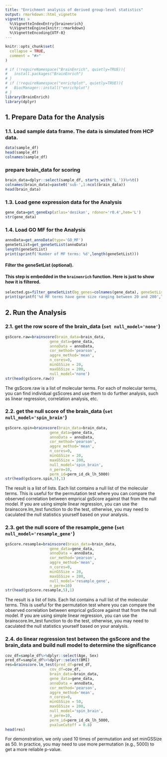 ```yaml
---
title: "Enrichment analysis of derived group-level statistics"
output: rmarkdown::html_vignette
vignette: >
  %\VignetteIndexEntry{brainenrich}
  %\VignetteEngine{knitr::rmarkdown}
  %\VignetteEncoding{UTF-8}
---
```



```r
knitr::opts_chunk$set(
  collapse = TRUE,
  comment = "#>"
)
```


```r
# if (!requireNamespace("BrainEnrich", quietly=TRUE)){
#   install.packages("BrainEnrich")
# }
# if (!requireNamespace("enrichplot", quietly=TRUE)){
#   BiocManager::install("enrichplot")
# }
library(BrainEnrich)
library(dplyr)
```
## 1. Prepare Data for the Analysis

### 1.1. Load sample data frame. The data is simulated from HCP data.
```r
data(sample_df)
head(sample_df)
colnames(sample_df)
```
### prepare brain_data for scoring
```r
brain_data=dplyr::select(sample_df, starts_with('L_'))%>%t()
colnames(brain_data)=paste0('sub-',1:ncol(brain_data))
head(brain_data)
```

### 1.3. Load gene expression data for the Analysis
```r
gene_data=get_geneExp(atlas='desikan', rdonor='r0.4',hem='L')
str(gene_data)
```

### 1.4. Load GO MF for the Analysis
```r
annoData=get_annoData(type='GO_MF')
geneSetList=get_geneSetList(annoData)
length(geneSetList)
print(sprintf('Number of MF terms: %d',length(geneSetList)))
```

#### Filter the geneSetList (optional). 
#### This step is embedded in the `brainenrich` function. Here is just to show how it is filtered.

```r
selected.gs=filter_geneSetList(bg_genes=colnames(gene_data), geneSetList=geneSetList, minGSSize=20, maxGSSize=200)
print(sprintf('%d MF terms have gene size ranging between 20 and 200',length(selected.gs)))
```

## 2. Run the Analysis 

### 2.1. get the row score of the brain_data (`set null_model='none'`)
```r
gsScore.raw=brainscore(brain_data=brain_data, 
                    gene_data=gene_data, 
                    annoData = annoData,
                    cor_method='pearson', 
                    aggre_method='mean',
                    n_cores=0,
                    minGSSize = 20,
                    maxGSSize = 200,
                    null_model='none')
str(head(gsScore.raw))
```
The gsScore.raw is a list of molecular terms. For each of molecular terms, you can find individual gsScores and use them to do further analysis, such as linear regression, correlation analysis, etc.

### 2.2. get the null score of the brain_data (`set null_model='spin_brain'`)
```r
gsScore.spin=brainscore(brain_data=brain_data, 
                    gene_data=gene_data, 
                    annoData = annoData,
                    cor_method='pearson', 
                    aggre_method='mean',
                    n_cores=0,
                    minGSSize = 20,
                    maxGSSize = 200,
                    null_model='spin_brain',
                    n_perm=10,
                    perm_id=perm_id_dk_lh_5000)
str(head(gsScore.spin,5),1)
```
The result is a list of lists. Each list contains a null list of the molecular terms.
This is useful for the permutation test where you can compare the observed correlation between emprical gsScore against that from the null model.
If you are using simple linear regression, you can use the brainscore.lm_test function to do the test, otherwise, you may need to caculated the null statistics yourself based on your analysis.



### 2.3. get the null score of the resample_gene (`set null_model='resample_gene'`)
```r
gsScore.resample=brainscore(brain_data=brain_data, 
                    gene_data=gene_data, 
                    annoData = annoData,
                    cor_method='pearson', 
                    aggre_method='mean',
                    n_cores=0,
                    minGSSize = 20,
                    maxGSSize = 200,
                    null_model='resample_gene',
                    n_perm=10)
str(head(gsScore.resample,5),1)
```
The result is a list of lists. Each list contains a null list of the molecular terms.
This is useful for the permutation test where you can compare the observed correlation between emprical gsScore against that from the null model.
If you are using simple linear regression, you can use the brainscore.lm_test function to do the test, otherwise, you may need to caculated the null statistics yourself based on your analysis.


### 2.4. do linear regression test between the gsScore and the brain_data and build null model to determine the significance
```r
cov_df=sample_df%>%dplyr::select(Age, Sex)
pred_df=sample_df%>%dplyr::select(BMI)
res=brainscore.lm_test(pred_df=pred_df,
                    cov_df=cov_df,
                    brain_data=brain_data, 
                    gene_data=gene_data, 
                    annoData = annoData,
                    cor_method='pearson', 
                    aggre_method='mean',
                    n_cores=0,
                    minGSSize = 50,
                    maxGSSize = 200,
                    null_model='spin_brain',
                    n_perm=10,
                    perm_id=perm_id_dk_lh_5000,
                    pvalueCutoff = 0.8)
head(res)
```
For demonstration, we only used 10 times of permutation and set minGSSize as 50. In practice, you may need to use more permutation (e.g., 5000) to get a more reliable p-value.
